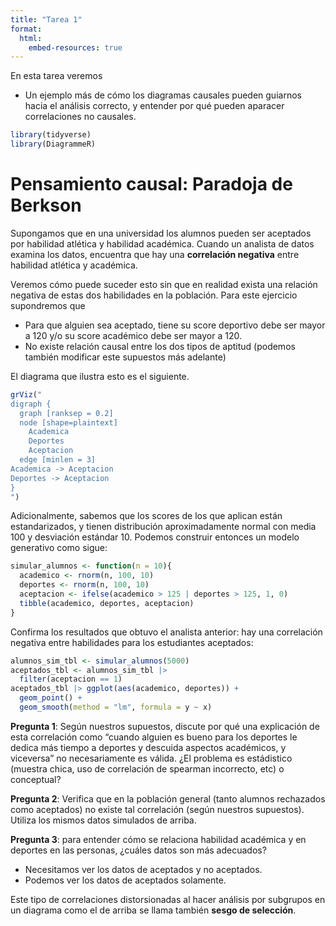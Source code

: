 ```yaml
---
title: "Tarea 1"
format:
  html:
    embed-resources: true
---
```


En esta tarea veremos 

- Un ejemplo más de cómo los diagramas causales pueden
guiarnos hacia el análisis correcto, y entender por qué pueden aparacer correlaciones
no causales. 



```r
library(tidyverse)
library(DiagrammeR)
```


# Pensamiento causal: Paradoja de Berkson

Supongamos que en una universidad los alumnos pueden ser aceptados
por habilidad atlética y habilidad académica. Cuando un analista de
datos examina los datos, encuentra que hay una **correlación negativa**
entre habilidad atlética y académica.

Veremos cómo puede suceder esto sin que en realidad exista una relación
negativa de estas dos habilidades en la población. Para este
ejercicio supondremos que

- Para que alguien sea aceptado, tiene su score deportivo debe ser mayor
a 120 y/o su score académico debe ser mayor a 120.
- No existe relación causal entre los dos tipos de aptitud (podemos también modificar este supuestos más adelante)

El diagrama que ilustra esto es el siguiente.

```r
grViz("
digraph {
  graph [ranksep = 0.2]
  node [shape=plaintext]
    Academica
    Deportes
    Aceptacion
  edge [minlen = 3]
Academica -> Aceptacion
Deportes -> Aceptacion
}
")
```

Adicionalmente, sabemos que los scores de los que aplican están estandarizados,
y tienen distribución aproximadamente normal con media 100 y desviación
estándar 10. Podemos construir entonces un modelo generativo como sigue:

```r
simular_alumnos <- function(n = 10){
  academico <- rnorm(n, 100, 10)
  deportes <- rnorm(n, 100, 10)
  aceptacion <- ifelse(academico > 125 | deportes > 125, 1, 0)
  tibble(academico, deportes, aceptacion)
}
```


Confirma los resultados que obtuvo el analista anterior: hay una correlación
negativa entre habilidades para los estudiantes aceptados: 

```r
alumnos_sim_tbl <- simular_alumnos(5000)
aceptados_tbl <- alumnos_sim_tbl |> 
  filter(aceptacion == 1)
aceptados_tbl |> ggplot(aes(academico, deportes)) +
  geom_point() +
  geom_smooth(method = "lm", formula = y ~ x)
```


**Pregunta 1**: Según nuestros supuestos, discute
por qué una explicación de esta correlación como "cuando alguien es bueno para
los deportes le dedica más tiempo a deportes y descuida aspectos académicos,
y viceversa" no necesariamente es válida. ¿El problema es estádistico (muestra chica, uso de correlación de spearman incorrecto, etc) o conceptual?


**Pregunta 2**: Verifica que en la población general (tanto alumnos rechazados como aceptados) no existe tal correlación (según nuestros supuestos). Utiliza los mismos datos simulados 
de arriba. 

**Pregunta 3**: para entender cómo se relaciona habilidad académica y
en deportes en las personas, ¿cuáles datos son más adecuados?

- Necesitamos ver los datos de aceptados y no aceptados.
- Podemos ver los datos de aceptados solamente.

Este tipo de correlaciones distorsionadas al hacer análisis por subgrupos
en un diagrama como el de arriba se llama también **sesgo de selección**.

